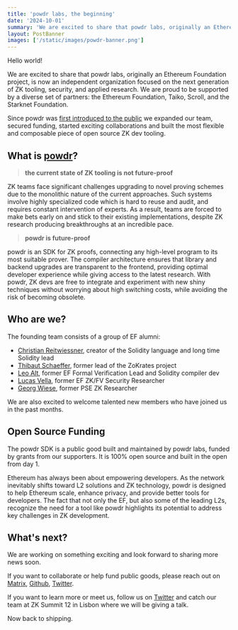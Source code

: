 ```yaml
---
title: 'powdr labs, the beginning'
date: '2024-10-01'
summary: 'We are excited to share that powdr labs, originally an Ethereum Foundation project, is now an independent organization focused on the next generation of ZK tooling, security, and applied research.'
layout: PostBanner
images: ['/static/images/powdr-banner.png']
---
```


Hello world!

We are excited to share that powdr labs, originally an Ethereum Foundation project, is now an independent organization focused on the next generation of ZK tooling, security, and applied research. We are proud to be supported by a diverse set of partners: the Ethereum Foundation, Taiko, Scroll, and the Starknet Foundation.

Since powdr was [first introduced to the public](https://x.com/powdr_labs/status/1679822931340173313) we expanded our team, secured funding, started exciting collaborations and built the most flexible and composable piece of open source ZK dev tooling.

## What is [powdr](https://github.com/powdr-labs/powdr)?

> **the current state of ZK tooling is not future-proof**

ZK teams face significant challenges upgrading to novel proving schemes due to the monolithic nature of the current approaches. Such systems involve highly specialized code which is hard to reuse and audit, and requires constant intervention of experts. As a result, teams are forced to make bets early on and stick to their existing implementations, despite ZK research producing breakthroughs at an incredible pace.

> **powdr is future-proof**

powdr is an SDK for ZK proofs, connecting any high-level program to its most suitable prover. The compiler architecture ensures that library and backend upgrades are transparent to the frontend, providing optimal developer experience while giving access to the latest research. With powdr, ZK devs are free to integrate and experiment with new shiny techniques without worrying about high switching costs, while avoiding the risk of becoming obsolete.

## Who are we?

The founding team consists of a group of EF alumni:
- [Christian Reitwiessner](https://github.com/chriseth/), creator of the Solidity language and long time Solidity lead
- [Thibaut Schaeffer](https://x.com/vanderkriek/), former lead of the ZoKrates project
- [Leo Alt](https://x.com/leonardoalt), former EF Formal Verification Lead and Solidity compiler dev
- [Lucas Vella](https://x.com/lcvella), former EF ZK/FV Security Researcher
- [Georg Wiese](https://x.com/georgwiese/), former PSE ZK Researcher

We are also excited to welcome talented new members who have joined us in the past months.

## Open Source Funding

The powdr SDK is a public good built and maintained by powdr labs, funded by grants from our supporters. It is 100% open source and built in the open from day 1.

Ethereum has always been about empowering developers. As the network inevitably shifts toward L2 solutions and ZK technology, powdr is designed to help Ethereum scale, enhance privacy, and provide better tools for developers. The fact that not only the EF, but also some of the leading L2s, recognize the need for a tool like powdr highlights its potential to address key challenges in ZK development.

## What's next?

We are working on something exciting and look forward to sharing more news soon.

If you want to collaborate or help fund public goods, please reach out on [Matrix](https://matrix.to/#/#powdr:matrix.org), [Github](https://github.com/powdr-labs/powdr), [Twitter](https://x.com/powdr_labs).

If you want to learn more or meet us, follow us on [Twitter](https://x.com/powdr_labs) and catch our team at ZK Summit 12 in Lisbon where we will be giving a talk.

Now back to shipping.
